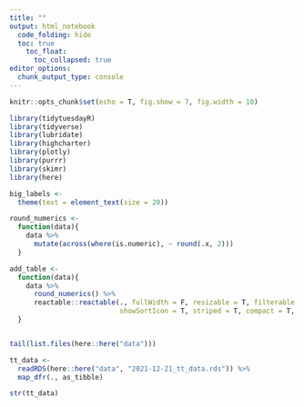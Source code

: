 ```yaml
---
title: ""
output: html_notebook
  code_folding: hide
  toc: true
    toc_float:
      toc_collapsed: true
editor_options: 
  chunk_output_type: console
---
```


```r
knitr::opts_chunk$set(echo = T, fig.show = 7, fig.width = 10)

library(tidytuesdayR)
library(tidyverse)
library(lubridate)
library(highcharter)
library(plotly)
library(purrr)
library(skimr)
library(here)

big_labels <-
  theme(text = element_text(size = 20)) 

round_numerics <- 
  function(data){
    data %>%
      mutate(across(where(is.numeric), ~ round(.x, 2)))
  }

add_table <- 
  function(data){
    data %>%
      round_numerics() %>%
      reactable::reactable(., fullWidth = F, resizable = T, filterable = T, highlight = T, defaultPageSize = 10, 
                           showSortIcon = T, striped = T, compact = T, defaultExpanded = T)
  }


tail(list.files(here::here("data")))

tt_data <- 
  readRDS(here::here("data", "2021-12-21_tt_data.rds")) %>%
  map_dfr(., as_tibble)

str(tt_data)
```

